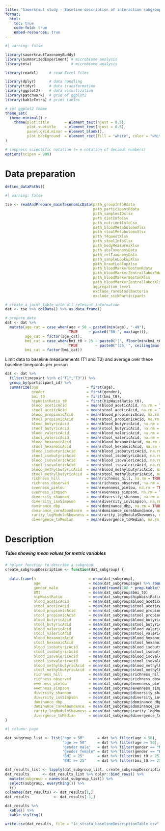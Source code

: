 ---
title: "Sauerkraut study - Baseline description of interaction subgroups"
format:
  html:
    toc: true
    code-fold: true
    embed-resources: true
---

```{r packages}
#| warning: false

library(sauerkrautTaxonomyBuddy)
library(SummarizedExperiment) # microbiome analysis
library(mia)                  # microbiome analysis

library(readxl)     # read Excel files

library(dplyr)      # data handling
library(tidyr)      # data transformation
library(ggplot2)    # data visualization
library(patchwork)  # grid of ggplot2
library(kableExtra) # print tables

# set ggplot2 theme
theme_set(
  theme_minimal() +
    theme(plot.title       = element_text(hjust = 0.5),
          plot.subtitle    = element_text(hjust = 0.5),
          panel.grid.minor = element_blank(),
          plot.background  = element_rect(fill = "white", color = "white"))
)

# suppress scientific notation (= e notation of decimal numbers)
options(scipen = 999)
```


# Data preparation

```{r set file paths}
define_dataPaths()
```

```{r read data}
#| warning: false

tse <- readAndPrepare_mainTaxonomicData(path_groupInfoRdata               = path_groupInfoRdata,
                                        path_participantRdata             = path_participantRdata,
                                        path_samplesIDxlsx                = path_samplesIDxlsx,
                                        path_dietInfoCsv                  = path_dietInfoCsv,
                                        path_nutrientInfoCsv              = path_nutrientInfoCsv,
                                        path_bloodMetabolomeXlsx          = path_bloodMetabolomeXlsx,
                                        path_stoolMetabolomeXlsx          = path_stoolMetabolomeXlsx,
                                        path_T4questXlsx                  = path_T4questXlsx,
                                        path_stoolInfoXlsx                = path_stoolInfoXlsx,
                                        path_bodyMeasuresXlsx             = path_bodyMeasuresXlsx,
                                        path_absTaxonomyData              = path_absTaxonomyData,
                                        path_relTaxonomyData              = path_relTaxonomyData,
                                        path_sampleLookupXlsx             = path_sampleLookupXlsx,
                                        path_krautLookupXlsx              = path_krautLookupXlsx,
                                        path_bloodMarkerBostonRdata       = path_bloodMarkerBostonRdata,
                                        path_bloodMarkerZentrallaborRdata = path_bloodMarkerZentrallaborRdata,
                                        path_bloodMarkerBostonXlsx        = path_bloodMarkerBostonXlsx,
                                        path_bloodMarkerZentrallaborXlsx  = path_bloodMarkerZentrallaborXlsx,
                                        aggregation_level                 = "species",
                                        exclude_rareStoolBacteria         = TRUE,
                                        exclude_sickParticipants          = "taxonomy paper")

# create a joint table with all relevant information
dat <- tse %>% colData() %>% as.data.frame()
```

```{r}
# prepare data
dat <- dat %>% 
  mutate(age_cat = case_when(age < 50 ~ paste0(min(age), "-49"),
                             TRUE     ~ paste0("50-", max(age))),
         age_cat = factor(age_cat),
         bmi_cat = case_when(bmi_t0 < 25 ~ paste0("[", floor(min(bmi_t0)), ", 25)"),
                             TRUE        ~ paste0("[25, ", ceiling(max(bmi_t0)), "]")),
         bmi_cat = factor(bmi_cat))
```

Limit data to baseline measurements (T1 and T3) and average over these baseline timepoints per person

```{r}
dat <- dat %>% 
  filter(timepoint %in% c("T1","T3")) %>% 
  group_by(participant_id) %>% 
  summarize(age                      = first(age),
            gender                   = first(gender),
            bmi_t0                   = first(bmi_t0),
            hipWaistRatio_t0         = first(hipWaistRatio_t0),
            blood_aceticAcid         = mean(blood_aceticAcid, na.rm = TRUE),
            stool_aceticAcid         = mean(stool_aceticAcid, na.rm = TRUE),
            blood_propionicAcid      = mean(blood_propionicAcid, na.rm = TRUE),
            stool_propionicAcid      = mean(stool_propionicAcid, na.rm = TRUE),
            blood_butyricAcid        = mean(blood_butyricAcid, na.rm = TRUE),
            stool_butyricAcid        = mean(stool_butyricAcid, na.rm = TRUE),
            blood_valericAcid        = mean(blood_valericAcid, na.rm = TRUE),
            stool_valericAcid        = mean(stool_valericAcid, na.rm = TRUE),
            blood_hexanoicAcid       = mean(blood_hexanoicAcid, na.rm = TRUE),
            stool_hexanoicAcid       = mean(stool_hexanoicAcid, na.rm = TRUE),
            blood_isobutyricAcid     = mean(blood_isobutyricAcid, na.rm = TRUE),
            stool_isobutyricAcid     = mean(stool_isobutyricAcid, na.rm = TRUE),
            blood_isovalericAcid     = mean(blood_isovalericAcid, na.rm = TRUE),
            stool_isovalericAcid     = mean(stool_isovalericAcid, na.rm = TRUE),
            blood_methylbutyricAcid  = mean(blood_methylbutyricAcid, na.rm = TRUE),
            stool_methylbutyricAcid  = mean(stool_methylbutyricAcid, na.rm = TRUE),
            richness_hill            = mean(richness_hill, na.rm = TRUE),
            richness_observed        = mean(richness_observed, na.rm = TRUE),
            evenness_pielou          = mean(evenness_pielou, na.rm = TRUE),
            evenness_simpson         = mean(evenness_simpson, na.rm = TRUE),
            diversity_shannon        = mean(diversity_shannon, na.rm = TRUE),
            diversity_invSimpson     = mean(diversity_invSimpson, na.rm = TRUE),
            dominance_dbp            = mean(dominance_dbp, na.rm = TRUE),
            dominance_coreAbundance  = mean(dominance_coreAbundance, na.rm = TRUE),
            rarity_logModuloSkewness = mean(rarity_logModuloSkewness, na.rm = TRUE),
            divergence_toMedian      = mean(divergence_toMedian, na.rm = TRUE))
```



# Description

##### Table showing mean values for metric variables

```{r}
# helper function to describe a subgroup
create_subgroupDescription <- function(dat_subgroup) {
  
  data.frame(n                        = nrow(dat_subgroup),
             age                      = mean(dat_subgroup$age) %>% round(),
             gender_male              = paste0(round(100 * prop.table(table(dat_subgroup$gender))["M"]), "%"),
             BMI                      = mean(dat_subgroup$bmi_t0)                   %>% round(1),
             hipWaistRatio            = mean(dat_subgroup$hipWaistRatio_t0, na.rm = TRUE) %>% round(2),
             blood_aceticAcid         = mean(dat_subgroup$blood_aceticAcid)               %>% round(1),
             stool_aceticAcid         = mean(dat_subgroup$stool_aceticAcid)               %>% round(1),
             blood_propionicAcid      = mean(dat_subgroup$blood_propionicAcid)            %>% round(1),
             stool_propionicAcid      = mean(dat_subgroup$stool_propionicAcid)            %>% round(1),
             blood_butyricAcid        = mean(dat_subgroup$blood_butyricAcid)              %>% round(1),
             stool_butyricAcid        = mean(dat_subgroup$stool_butyricAcid)              %>% round(1),
             blood_valericAcid        = mean(dat_subgroup$blood_valericAcid)              %>% round(1),
             stool_valericAcid        = mean(dat_subgroup$stool_valericAcid)              %>% round(1),
             blood_hexanoicAcid       = mean(dat_subgroup$blood_hexanoicAcid)             %>% round(1),
             stool_hexanoicAcid       = mean(dat_subgroup$stool_hexanoicAcid)             %>% round(1),
             blood_isobutyricAcid     = mean(dat_subgroup$blood_isobutyricAcid)           %>% round(1),
             stool_isobutyricAcid     = mean(dat_subgroup$stool_isobutyricAcid)           %>% round(1),
             blood_isovalericAcid     = mean(dat_subgroup$blood_isovalericAcid)           %>% round(1),
             stool_isovalericAcid     = mean(dat_subgroup$stool_isovalericAcid)           %>% round(1),
             blood_methylbutyricAcid  = mean(dat_subgroup$blood_methylbutyricAcid)        %>% round(1),
             stool_methylbutyricAcid  = mean(dat_subgroup$stool_methylbutyricAcid)        %>% round(1),
             richness_hill            = mean(dat_subgroup$richness_hill)            %>% round(1),
             richness_observed        = mean(dat_subgroup$richness_observed)        %>% round(),
             evenness_pielou          = mean(dat_subgroup$evenness_pielou)          %>% round(2),
             evenness_simpson         = mean(dat_subgroup$evenness_simpson)         %>% round(2),
             diversity_shannon        = mean(dat_subgroup$diversity_shannon)        %>% round(2),
             diversity_invSimpson     = mean(dat_subgroup$diversity_invSimpson)     %>% round(1),
             dominance_dbp            = mean(dat_subgroup$dominance_dbp)            %>% round(2),
             dominance_coreAbundance  = mean(dat_subgroup$dominance_coreAbundance)  %>% round(2),
             rarity_logModuloSkewness = mean(dat_subgroup$rarity_logModuloSkewness) %>% round(2),
             divergence_toMedian      = mean(dat_subgroup$divergence_toMedian)      %>% round(2))
}
```

```{r}
#| column: page

dat_subgroup_list <- list("age < 50"      = dat %>% filter(age < 50),
                          "age >= 50"     = dat %>% filter(age >= 50),
                          "gender male"   = dat %>% filter(gender == "M"),
                          "gender female" = dat %>% filter(gender == "W"),
                          "BMI < 25"      = dat %>% filter(bmi_t0 < 25),
                          "BMI >= 25"     = dat %>% filter(bmi_t0 >= 25))

dat_results_list <- lapply(dat_subgroup_list, create_subgroupDescription)
dat_results      <- dat_results_list %>% dplyr::bind_rows() %>% 
  mutate(subgroup = names(dat_subgroup_list)) %>% 
  select(subgroup, everything()) %>% 
  t()
colnames(dat_results) <- dat_results[1,]
dat_results           <- dat_results[-1,]

dat_results %>% 
  kable() %>% 
  kable_styling()

write.csv(dat_results, file = "1c_strata_baselineDescriptionTable.csv", row.names = TRUE)
```
